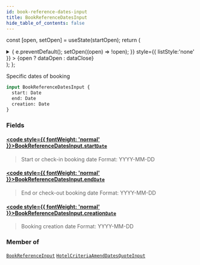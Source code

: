 ```yaml
---
id: book-reference-dates-input
title: BookReferenceDatesInput
hide_table_of_contents: false
---
```






const [open, setOpen] = useState(startOpen);
return (
<details {...(open ? { open: true } : {})} className="details" style={{ border:'none', boxShadow:'none', background:'var(--ifm-background-color)' }}>
<summary
onClick={(e) => {
e.preventDefault();
setOpen((open) => !open);
}}
style={{ listStyle:'none' }} >
{open ? dataOpen : dataClose}
</summary>
{open && children}
</details>
);
};

Specific dates of booking

```graphql
input BookReferenceDatesInput {
  start: Date
  end: Date
  creation: Date
}
```

### Fields

#### [<code style={{ fontWeight: 'normal' }}>BookReferenceDatesInput.<b>start</b></code>](#)<Bullet />[`Date`](/api/scalars/date) <Badge class="badge badge--secondary" text="scalar"/>

> Start or check-in booking date
> Format: YYYY-MM-DD

#### [<code style={{ fontWeight: 'normal' }}>BookReferenceDatesInput.<b>end</b></code>](#)<Bullet />[`Date`](/api/scalars/date) <Badge class="badge badge--secondary" text="scalar"/>

> End or check-out booking date
> Format: YYYY-MM-DD

#### [<code style={{ fontWeight: 'normal' }}>BookReferenceDatesInput.<b>creation</b></code>](#)<Bullet />[`Date`](/api/scalars/date) <Badge class="badge badge--secondary" text="scalar"/>

> Booking creation date
> Format: YYYY-MM-DD

### Member of

[`BookReferenceInput`](/api/inputs/book-reference-input) <Badge class="badge badge--secondary" text="input"/><Bullet />[`HotelCriteriaAmendDatesQuoteInput`](/api/inputs/hotel-criteria-amend-dates-quote-input) <Badge class="badge badge--secondary" text="input"/>
